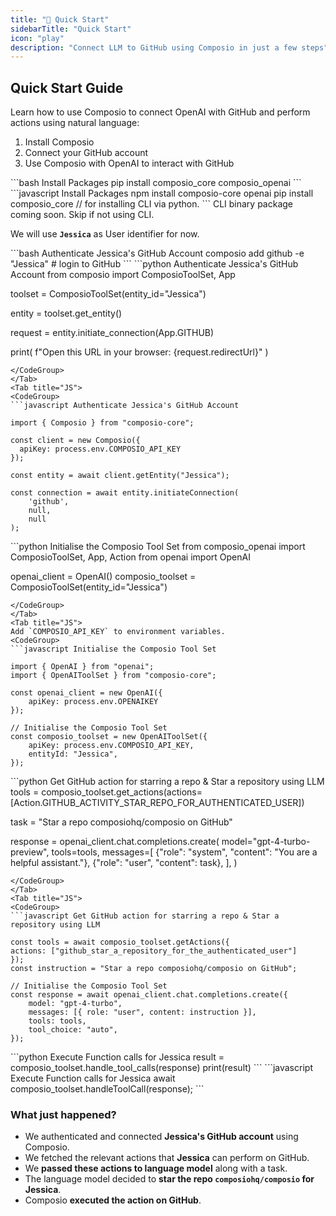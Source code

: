 ```yaml
---
title: "🚀 Quick Start"
sidebarTitle: "Quick Start"
icon: "play"
description: "Connect LLM to GitHub using Composio in just a few steps"
---
```


## Quick Start Guide

Learn how to use Composio to connect OpenAI with GitHub and perform actions using natural language:

1. Install Composio
2. Connect your GitHub account
3. Use Composio with OpenAI to interact with GitHub

<Steps>

<Step title="Install Composio Package">
<Tabs>
<Tab title="Python">
<CodeGroup>
```bash Install Packages
pip install composio_core composio_openai 
```
</CodeGroup>
</Tab>

<Tab title="JS">
<CodeGroup>
```javascript Install Packages 
npm install composio-core openai
pip install composio_core  // for installing CLI via python. 
```
</CodeGroup>
<Note> CLI binary package coming soon. Skip if not using CLI. </Note>
</Tab>
</Tabs>

</Step>
<Step title="Authenticate GitHub Account for a Specific User">

We will use **`Jessica`** as User identifier for now. 

<Tabs>
<Tab title="CLI">
<CodeGroup>
```bash Authenticate Jessica's GitHub Account 
composio add github -e "Jessica" # login to GitHub 
```
</CodeGroup>
</Tab>
<Tab title="Python">
<CodeGroup>
```python Authenticate Jessica's GitHub Account 
from composio import ComposioToolSet, App

toolset = ComposioToolSet(entity_id="Jessica")

entity = toolset.get_entity()

request = entity.initiate_connection(App.GITHUB)

print(
    f"Open this URL in your browser: {request.redirectUrl}"
)

```
</CodeGroup>
</Tab>
<Tab title="JS">
<CodeGroup>
```javascript Authenticate Jessica's GitHub Account 

import { Composio } from "composio-core";

const client = new Composio({
  apiKey: process.env.COMPOSIO_API_KEY
});

const entity = await client.getEntity("Jessica");

const connection = await entity.initiateConnection(
    'github',
    null,
    null
);
```
</CodeGroup>
</Tab>
</Tabs>

</Step>
<Step title="Import packages and initialize clients">
<Tabs>
<Tab title="Python">
<CodeGroup>
```python Initialise the Composio Tool Set
from composio_openai import ComposioToolSet, App, Action
from openai import OpenAI

openai_client = OpenAI()
composio_toolset = ComposioToolSet(entity_id="Jessica")
```
</CodeGroup>
</Tab>
<Tab title="JS">
Add `COMPOSIO_API_KEY` to environment variables.
<CodeGroup>
```javascript Initialise the Composio Tool Set

import { OpenAI } from "openai";
import { OpenAIToolSet } from "composio-core";

const openai_client = new OpenAI({
    apiKey: process.env.OPENAIKEY
});

// Initialise the Composio Tool Set
const composio_toolset = new OpenAIToolSet({
    apiKey: process.env.COMPOSIO_API_KEY,
    entityId: "Jessica",
});
```
</CodeGroup>
</Tab>
</Tabs>

</Step>

<Step title="Fetch all GitHub Actions and pass those actions to LLM">
<Tabs>
<Tab title="Python">
<CodeGroup>
```python Get GitHub action for starring a repo & Star a repository using LLM
tools = composio_toolset.get_actions(actions=[Action.GITHUB_ACTIVITY_STAR_REPO_FOR_AUTHENTICATED_USER])

task = "Star a repo composiohq/composio on GitHub"

response = openai_client.chat.completions.create(
    model="gpt-4-turbo-preview",
    tools=tools,
    messages=[
        {"role": "system", "content": "You are a helpful assistant."},
        {"role": "user", "content": task},
    ],
)
```
</CodeGroup>
</Tab>
<Tab title="JS">
<CodeGroup>
```javascript Get GitHub action for starring a repo & Star a repository using LLM

const tools = await composio_toolset.getActions({
actions: ["github_star_a_repository_for_the_authenticated_user"]
});
const instruction = "Star a repo composiohq/composio on GitHub";

// Initialise the Composio Tool Set
const response = await openai_client.chat.completions.create({
    model: "gpt-4-turbo",
    messages: [{ role: "user", content: instruction }],
    tools: tools,
    tool_choice: "auto",
});

```
</CodeGroup>
</Tab>
</Tabs>

</Step>

<Step title="Handle Tool Calls - Execute Actions for Jessica">
<Tabs>
<Tab title="Python">
<CodeGroup>
```python Execute Function calls for Jessica
result = composio_toolset.handle_tool_calls(response)
print(result)
```
</CodeGroup>
</Tab>
<Tab title="JS">
<CodeGroup>
```javascript Execute Function calls for Jessica
await composio_toolset.handleToolCall(response);
```
</CodeGroup>
</Tab>
</Tabs>
</Step>
</Steps>


### What just happened?

- We authenticated and connected **Jessica's GitHub account** using Composio.
- We fetched the relevant actions that **Jessica** can perform on GitHub.
- We **passed these actions to language model** along with a task.
- The language model decided to **star the repo `composiohq/composio` for Jessica**.
- Composio **executed the action on GitHub**.